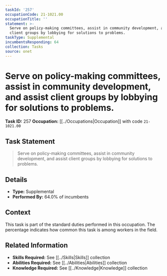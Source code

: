 ```yaml
---
taskId: '257'
occupationCode: 21-1021.00
occupationTitle: ''
statement: >-
  Serve on policy-making committees, assist in community development, and assist
  client groups by lobbying for solutions to problems.
taskType: Supplemental
incumbentsResponding: 64
collection: Tasks
source: onet
---
```

# Serve on policy-making committees, assist in community development, and assist client groups by lobbying for solutions to problems.

**Task ID:** 257
**Occupation:** [[../Occupations|Occupation]] with code `21-1021.00`

## Task Statement

> Serve on policy-making committees, assist in community development, and assist client groups by lobbying for solutions to problems.

## Details

- **Type:** Supplemental
- **Performed By:** 64.0% of incumbents

## Context

This task is part of the standard duties performed in this occupation. The percentage indicates how common this task is among workers in the field.

## Related Information

- **Skills Required:** See [[../Skills|Skills]] collection
- **Abilities Required:** See [[../Abilities|Abilities]] collection
- **Knowledge Required:** See [[../Knowledge|Knowledge]] collection
